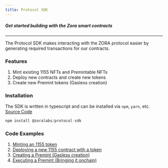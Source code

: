```yaml
---
title: Protocol SDK
---
```


##### Get started building with the Zora smart contracts
---

The Protocol SDK makes interacting with the ZORA protocol easier by generating required transactions for our contracts.

### Features

1. Mint existing 1155 NFTs and Premintable NFTs
2. Deploy new contracts and create new tokens
3. Create new Premint tokens (Gasless creation)

### Installation

The SDK is written in typescript and can be installed via `npm`, `yarn`, etc. 
[Source Code](https://github.com/ourzora/zora-protocol/tree/main/packages/protocol-sdk)

```ts
npm install @zoralabs/protocol-sdk
```

### Code Examples

1. [Minting an 1155 token](https://github.com/ourzora/zora-protocol/tree/main/packages/protocol-sdk#creating-a-mint-from-an-on-chain-contract)
2. [Deploying a new 1155 contract with a token](https://github.com/ourzora/zora-protocol/tree/main/packages/protocol-sdk#creating-an-1155-contract)
3. [Creating a Premint (Gasless creation)](https://github.com/ourzora/zora-protocol/tree/main/packages/protocol-sdk#creating-a-premint)
4. [Executing a Premint (Bringing it onchain)](https://github.com/ourzora/zora-protocol/tree/main/packages/protocol-sdk#executing-a-premint)